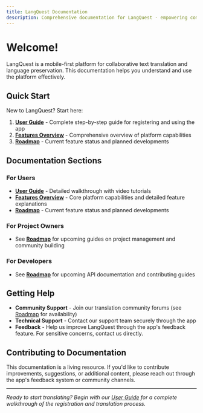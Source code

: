 ```yaml
---
title: LangQuest Documentation
description: Comprehensive documentation for LangQuest - empowering communities to translate and preserve languages
---
```


# Welcome!

LangQuest is a mobile-first platform for collaborative text translation and language preservation. This documentation helps you understand and use the platform effectively.

## Quick Start

New to LangQuest? Start here:

1. **[User Guide](/docs/user-guide)** - Complete step-by-step guide for registering and using the app
2. **[Features Overview](/docs/features)** - Comprehensive overview of platform capabilities
3. **[Roadmap](/docs/roadmap)** - Current feature status and planned developments

## Documentation Sections

### For Users
- **[User Guide](/docs/user-guide)** - Detailed walkthrough with video tutorials
- **[Features Overview](/docs/features)** - Core platform capabilities and detailed feature explanations
- **[Roadmap](/docs/roadmap)** - Current feature status and planned developments

### For Project Owners
- See **[Roadmap](/docs/roadmap)** for upcoming guides on project management and community building

### For Developers
- See **[Roadmap](/docs/roadmap)** for upcoming API documentation and contributing guides

## Getting Help

- **Community Support** - Join our translation community forums (see [Roadmap](/docs/roadmap) for availability)
- **Technical Support** - Contact our support team securely through the app
- **Feedback** - Help us improve LangQuest through the app's feedback feature. For sensitive concerns, contact us directly.

## Contributing to Documentation

This documentation is a living resource. If you'd like to contribute improvements, suggestions, or additional content, please reach out through the app's feedback system or community channels.

---

*Ready to start translating? Begin with our [User Guide](/docs/user-guide) for a complete walkthrough of the registration and translation process.*

